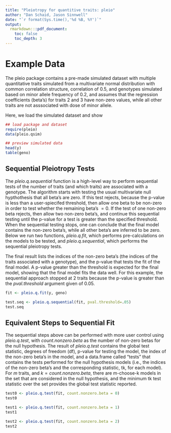 ```yaml
---
title: "Pleiotropy for quantitive traits: pleio"
author: "Dan Schaid, Jason Sinnwell"
date: "`r format(Sys.time(),'%d %B, %Y')`"
output: 
  rmarkdown:::pdf_document:
    toc: false
    toc_depth: 3
---
```


Example Data
=============

The pleio package contains a pre-made simulated dataset with multiple quantitative traits 
simulated from a multivariate normal distribution with common correlation
structure, correlation of 0.5, and genotypes simulated based on minor allele
frequency of 0.2, and assumes that the regression coefficients (beta's) for traits 2 and 3 have
non-zero values, while all other traits are not asssociated with dose
of minor allele.

Here, we load the simulated dataset and show
```r

## load package and dataset
require(pleio)
data(pleio.qsim)

## preview simulated data
head(y)
table(geno)
```

## Sequential Pleiotropy Tests

The *pleio.q.sequential* function is a high-level way to perform sequential tests of the number of traits (and which traits) are 
associated with a genotype. The algorithm starts with testing the usual multivariate null hypthothesis that all beta's are zero. If this test rejects, because the p-value is less than a user-spiecifed threshold, then allow one beta to be non-zero in order to test whether the remaining beta's $= 0$. If the test of one non-zero beta rejects, then allow two non-zero beta's, and continue this sequential testing until the p-value for a test is greater than the specified threshold. When the sequential testing stops, one can conclude that the final model contains the non-zero beta's, while all other beta's are inferred to be zero.  Below we run two functions, *pleio.q.fit*, which performs pre-calculations on the models to be tested, and *pleio.q.sequential*, which performs the sequential pleiotropy tests.

The final result lists the indices of the non-zero beta's (the indices of the traits associated with a genotype), and the p-value that tests the fit of the final model. A p-value greater than the threshold is expected for the final model, showing that the final model fits the data well. For this example, the
sequential approach stopped at 2 traits because the p-value is greater than the
*pval.threshold* argument given of 0.05.

```r
fit <- pleio.q.fit(y, geno)

test.seq <- pleio.q.sequential(fit, pval.threshold=.05)
test.seq
```

## Equivalent Steps to Sequential Fit

The sequential steps above can be performed with more user control using *pleio.q.test*, with
*count.nonzero.beta* as the number of non-zero betas for the null hypothesis. The result of
*pleio.q.test* contains the global test statistic, degrees of freedom (df), p-value for testing the
model, the index of the non-zero beta's in the model, and a data.frame called "tests" that contains the tests performed for the null hypothesis models (i.e., the indices of the non-zero beta's and the corresponding statistic, tk, for each model). For $m$ traits, and $k = count.nonzero.beta$, there are m-choose-k models in the set that are considered in the null hypothesis,
and the minimum tk test statistic over the set provides the global test statistic reported.

```r
test0 <- pleio.q.test(fit, count.nonzero.beta = 0)
test0

test1 <- pleio.q.test(fit, count.nonzero.beta = 1)
test1

test2 <- pleio.q.test(fit, count.nonzero.beta = 2)
test2

```

